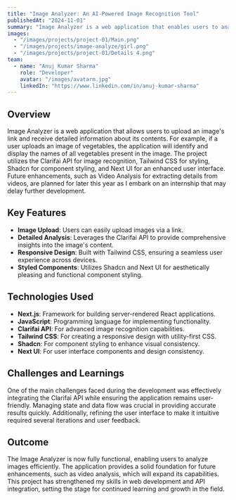 ```yaml
---
title: "Image Analyzer: An AI-Powered Image Recognition Tool"
publishedAt: "2024-11-01"
summary: "Image Analyzer is a web application that enables users to analyze images by identifying the contents within them using the Clarifai API."
images:
  - "/images/projects/project-01/Main.png"
  - "/images/projects/image-analyze/girl.png"
  - "/images/projects/project-01/Details 4.png"
team:
  - name: "Anuj Kumar Sharma"
    role: "Developer"
    avatar: "/images/avatarm.jpg"
    linkedIn: "https://www.linkedin.com/in/anuj-kumar-sharma"
---
```


## Overview

Image Analyzer is a web application that allows users to upload an image's link and receive detailed information about its contents. For example, if a user uploads an image of vegetables, the application will identify and display the names of all vegetables present in the image. The project utilizes the Clarifai API for image recognition, Tailwind CSS for styling, Shadcn for component styling, and Next UI for an enhanced user interface. Future enhancements, such as Video Analysis for extracting details from videos, are planned for later this year as I embark on an internship that may delay further development.

## Key Features

- **Image Upload**: Users can easily upload images via a link.
- **Detailed Analysis**: Leverages the Clarifai API to provide comprehensive insights into the image's content.
- **Responsive Design**: Built with Tailwind CSS, ensuring a seamless user experience across devices.
- **Styled Components**: Utilizes Shadcn and Next UI for aesthetically pleasing and functional component styling.

## Technologies Used

- **Next.js**: Framework for building server-rendered React applications.
- **JavaScript**: Programming language for implementing functionality.
- **Clarifai API**: For advanced image recognition capabilities.
- **Tailwind CSS**: For creating a responsive design with utility-first CSS.
- **Shadcn**: For component styling to enhance visual consistency.
- **Next UI**: For user interface components and design consistency.

## Challenges and Learnings

One of the main challenges faced during the development was effectively integrating the Clarifai API while ensuring the application remains user-friendly. Managing state and data flow was crucial in providing accurate results quickly. Additionally, refining the user interface to make it intuitive required several iterations and user feedback.

## Outcome

The Image Analyzer is now fully functional, enabling users to analyze images efficiently. The application provides a solid foundation for future enhancements, such as video analysis, which will expand its capabilities. This project has strengthened my skills in web development and API integration, setting the stage for continued learning and growth in the field.
